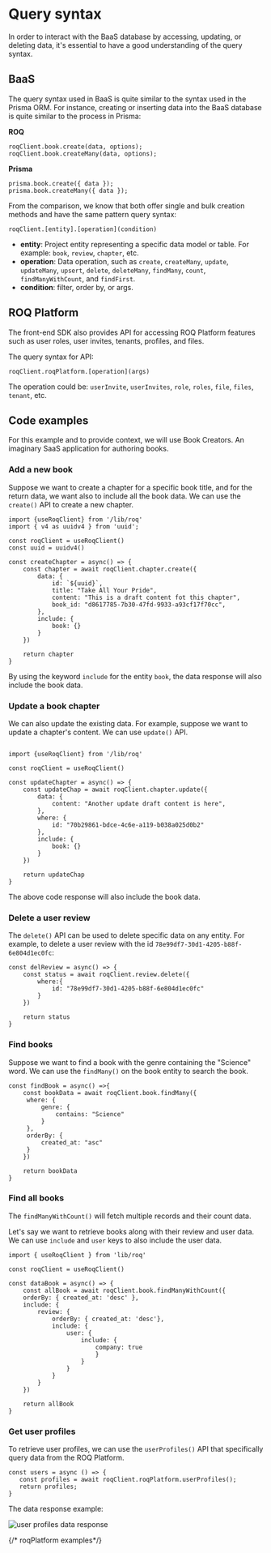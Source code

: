 # Query syntax

In order to interact with the BaaS database by accessing, updating, or deleting data, it's essential to have a good understanding of the query syntax. 


## BaaS

The query syntax used in BaaS is quite similar to the syntax used in the Prisma ORM. For instance, creating or inserting data into the BaaS database is quite similar to the process in Prisma:

**ROQ**

```tsx filename="ROQ Query"
roqClient.book.create(data, options);
roqClient.book.createMany(data, options);
```
**Prisma**

```tsx
prisma.book.create({ data });
prisma.book.createMany({ data });
```

From the comparison, we know that both offer single and bulk creation methods and have the same pattern query syntax:

```shell
roqClient.[entity].[operation](condition)
```

- **entity**: Project entity representing a specific data model or table. For example: `book`, `review`, `chapter`, etc.
- **operation**: Data operation, such as `create`, `createMany`, `update`, `updateMany`, `upsert`, `delete`, `deleteMany`, `findMany`, `count`, `findManyWithCount`, and `findFirst`.
- **condition**: filter, order by, or args.

## ROQ Platform

The front-end SDK also provides API for accessing ROQ Platform features such as user roles, user invites, tenants, profiles, and files. 

The query syntax for API:

```tsx
roqClient.roqPlatform.[operation](args)
```
The operation could be: `userInvite`, `userInvites`, `role`, `roles`, `file`, `files`, `tenant`, etc.


## Code examples

For this example and to provide context, we will use Book Creators. An imaginary SaaS application for authoring books. 

### Add a new book

Suppose we want to create a chapter for a specific book title, and for the return data, we want also to include all the book data. We can use the `create()` API to create a new chapter.

```tsx
import {useRoqClient} from '/lib/roq'
import { v4 as uuidv4 } from 'uuid';

const roqClient = useRoqClient()
const uuid = uuidv4()

const createChapter = async() => {
    const chapter = await roqClient.chapter.create({
        data: {
            id: `${uuid}`,
            title: "Take All Your Pride",
            content: "This is a draft content fot this chapter",
            book_id: "d8617785-7b30-47fd-9933-a93cf17f70cc",
        },
        include: {
            book: {}
        }
    })

	return chapter
}
```

By using the keyword `include` for the entity `book`, the data response will also include the book data.

### Update a book chapter

We can also update the existing data. For example, suppose we want to update a chapter's content. We can use `update()` API.

```tsx

import {useRoqClient} from '/lib/roq'

const roqClient = useRoqClient()

const updateChapter = async() => {
    const updateChap = await roqClient.chapter.update({
        data: {
            content: "Another update draft content is here",
        },
        where: {
            id: "70b29861-bdce-4c6e-a119-b038a025d0b2"
        },
        include: {
            book: {}
        }
    })

	return updateChap
}
```

The above code response will also include the book data.

### Delete a user review

The `delete()` API can be used to delete specific data on any entity. For example, to delete a user review with the id `78e99df7-30d1-4205-b88f-6e804d1ec0fc`:

```tsx
const delReview = async() => {
    const status = await roqClient.review.delete({
        where:{
            id: "78e99df7-30d1-4205-b88f-6e804d1ec0fc"
        }
    })

	return status
}
```

### Find books

Suppose we want to find a book with the genre containing the "Science" word. We can use the `findMany()` on the book entity to search the book.


```tsx
const findBook = async() =>{
    const bookData = await roqClient.book.findMany({
     where: {
         genre: {
             contains: "Science"
         }
     },
     orderBy: {
         created_at: "asc"
     }
    })

	return bookData
}
```

### Find all books

The `findManyWithCount()` will fetch multiple records and their count data. 

Let's say we want to retrieve books along with their review and user data. We can use `include` and `user` keys to also include the user data.

```tsx
import { useRoqClient } from 'lib/roq'

const roqClient = useRoqClient()

const dataBook = async() => {
    const allBook = await roqClient.book.findManyWithCount({
    orderBy: { created_at: 'desc' },
    include: {
        review: {
            orderBy: { created_at: 'desc'},
            include: {
                user: {
                    include: {
                        company: true
                        }
                    }
                }
            }
        }
    }) 
	
	return allBook
}
```


### Get user profiles

To retrieve user profiles, we can use the `userProfiles()` API that specifically query data from the ROQ Platform.

```tsx
const users = async () => {
   const profiles = await roqClient.roqPlatform.userProfiles();
   return profiles; 
}
```

The data response example:

![user profiles data response](/screenshots/user-profiles-response.png)

{/* roqPlatform examples*/}